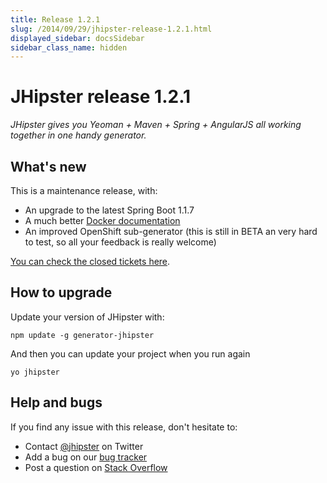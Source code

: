 ```yaml
---
title: Release 1.2.1
slug: /2014/09/29/jhipster-release-1.2.1.html
displayed_sidebar: docsSidebar
sidebar_class_name: hidden
---
```


JHipster release 1.2.1
==================

*JHipster gives you Yeoman + Maven + Spring + AngularJS all working together in one handy generator.*

What's new
----------

This is a maintenance release, with:

- An upgrade to the latest Spring Boot 1.1.7
- A much better [Docker documentation](/installation/)
- An improved OpenShift sub-generator (this is still in BETA an very hard to test, so all your feedback is really welcome)

[You can check the closed tickets here](https://github.com/jhipster/generator-jhipster/issues?q=milestone%3A1.2.1+is%3Aclosed).

How to upgrade
------------

Update your version of JHipster with:

```
npm update -g generator-jhipster
```

And then you can update your project when you run again

```
yo jhipster
```

Help and bugs
--------------

If you find any issue with this release, don't hesitate to:

- Contact [@jhipster](https://twitter.com/jhipster) on Twitter
- Add a bug on our [bug tracker](https://github.com/jhipster/generator-jhipster/issues?state=open)
- Post a question on [Stack Overflow](http://stackoverflow.com/tags/jhipster/info)
